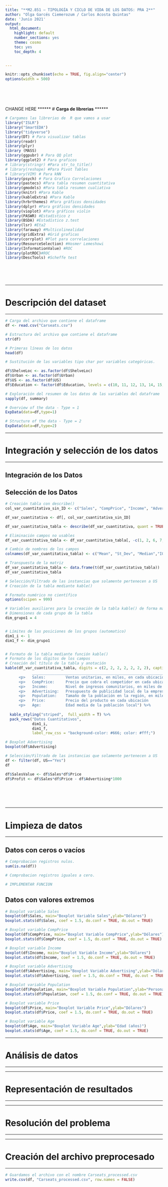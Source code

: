 ```yaml
---
title: "**M2.851 – TIPOLOGÍA Y CICLO DE VIDA DE LOS DATOS: PRA 2**"
author: "Olga Garcés Ciemerozum / Carlos Acosta Quintas"
date: 'Junio 2021'
output:
  html_document:
    highlight: default
    number_sections: yes
    theme: cosmo
    toc: yes
    toc_depth: 4

     
---
```


<style>
body {
text-align: justify}
</style>



```r
knitr::opts_chunk$set(echo = TRUE, fig.align="center")
options(width = 500)

```

<br><br><br>

CHANGE HERE
******
# **Carga de librerias**
******

```r
# Cargamos las librerias de  R que vamos a usar
library("ISLR")
library("SmartEDA")
library("tidyverse")
library(DT) # Para visualizar tablas
library(readr)
library(plyr)
library (MASS)
library(ggpubr) # Para QQ plot
library(ggplot2) # Para graficos
# library(stringr) #Para str_to_title()
# library(reshape) #Para Pivot Tables
# library(VIM) # Para kNN
library(psych) # Para Grafico Correlaciones
library(pastecs) #Para tabla resumen cuantitativa
library(gmodels) #Para tabla resumen cualiativa
library(knitr) #Para Kable
library(kableExtra) #Para Kable
library(hrbrthemes) #Para gráficos densidades
library(dplyr) #Para gráficos densidades
library(vioplot) #Para gráficos violin
library(PASWR) #Estadístico z
library(BSDA) #Estadístico z.test
library(lsr) #Eta2
library(faraway) #Multicolinealidad
library(gridExtra) #Grid graficas
library(corrplot) #Plot para correlaciones
library(ResourceSelection) #Hosmer Lemeshowi
library(InformationValue) #ROC
library(plotROC)#ROC
library(DescTools) #Scheffe test
```

<br><br><br>


******
# **Descripción del dataset**
******

```r
# Carga del archivo que contiene el dataframe
df <- read.csv("Carseats.csv")
```

```r
# Estructura del archivo que contiene el dataframe
str(df)
```
```r
# Primeras líneas de los datos
head(df)
```


```r
# Sustitución de las variables tipo char por variables categóricas.

df$ShelveLoc <- as.factor(df$ShelveLoc)
df$Urban <- as.factor(df$Urban)
df$US <- as.factor(df$US)
df$Education <- factor(df$Education, levels = c(10, 11, 12, 13, 14, 15, 16, 17, 18))

```


```r
# Exploración del resumen de los datos de las variables del dataframe 
sapply(df, summary)
```


```r
# Overview of the data - Type = 1
ExpData(data=df,type=1)

# Structure of the data - Type = 2
ExpData(data=df,type=2)

```

******
# **Integración y selección de los datos**
******


## **Integración de los Datos**





## **Selección de los Datos**


```r
# Creación tabla con describe()
col_var_cuantitativa_sin_ID <- c("Sales", "CompPrice", "Income", "Advertising", "Population", "Price", "Age")

df_var_cuantitativa <- df[, col_var_cuantitativa_sin_ID]

df_var_cuantitativa_tabla <- describe(df_var_cuantitativa, quant = TRUE, IQR = TRUE)

# Eliminación campos no usables
df_var_cuantitativa_tabla <- df_var_cuantitativa_tabla[, -c(1, 2, 6, 7, 8, 9, 10, 11, 12, 13, 15)]

# Cambio de nombres de los campos
colnames(df_var_cuantitativa_tabla) <- c("Mean", "St_Dev", "Median","IQR")

# Transpuesta de la matriz
df_var_cuantitativa_tabla <- data.frame(t(df_var_cuantitativa_tabla))
df_var_cuantitativa_tabla
```


```r
# Selección/Filtrado de las instancias que solamente pertenecen a US
# Creación de la tabla mediante kable()

# Formato numérico no científico
options(scipen = 999)

# Variables auxiliares para la creación de la tabla kable() de forma más automática.
# Dimensiones de cada grupo de la tabla
dim_grupo1 = 4


# Límites de las posiciones de los grupos (automatico)
dim1_i <- 1
dim1_f <- dim_grupo1


# Formato de la tabla mediante función kable()
# Formato de los dígitos de los campos
# Creación del título de la tabla y anotación
kable(df_var_cuantitativa_tabla, digits = c(2, 2, 2, 2, 2, 2, 2), caption = "TABLA RESUMEN DE LAS VARIABLES CUANTITATIVAS (Total observaciones: 400)
            __________________________________________________________________________________
      <p>   Sales:         Ventas unitarias, en miles, en cada ubicación
      <p>   CompPrice:     Precio que cobra el competidor en cada ubicación
      <p>   Income:        Nivel de ingresos comunitarios, en miles de dólares
      <p>   Advertising:   Presupuesto de publicidad local de la empresa en cada ubicación, en miles de dólares
      <p>   Population:    Tamaño de la población en la región, en miles
      <p>   Price:         Precio del producto en cada ubicación
      <p>   Age:           Edad media de la población local") %>%
  
  kable_styling("striped",  full_width = T) %>%
  pack_rows("Datos Cuantitativos",
            dim1_i,
            dim1_f,
            label_row_css = "background-color: #666; color: #fff;")
```


```r
# Boxplot Advertising
boxplot(df$Advertising)
```


```r
# Selección/Filtrado de las instancias que solamente pertenecen a US
df <- filter(df, US=="Yes")
df
```



```r
df$SalesValue <- df$Sales*df$Price
df$Profit <- df$Sales*df$Price - df$Advertising*1000
```

```r

```

```r

```

```r

```

```r

```

```r

```


******
# **Limpieza de datos**
******

## **Datos con ceros o vacíos**

```r
# Comprobacion registros nulos.
sum(is.na(df))
```


```r
# Comprobacion registros iguales a cero.

# IMPLEMENTAR FUNCION
```

## **Datos con valores extremos**



```r
# Boxplot variable Sales
boxplot(df$Sales, main="Boxplot Variable Sales",ylab="Dólares")
boxplot.stats(df$Sales, coef = 1.5, do.conf = TRUE, do.out = TRUE)
```


```r
# Boxplot variable CompPrice
boxplot(df$CompPrice, main="Boxplot Variable CompPrice",ylab="Dólares")
boxplot.stats(df$CompPrice, coef = 1.5, do.conf = TRUE, do.out = TRUE)
```


```r
# Boxplot variable Income
boxplot(df$Income, main="Boxplot Variable Income",ylab="Dólares")
boxplot.stats(df$Income, coef = 1.5, do.conf = TRUE, do.out = TRUE)
```

```r
# Boxplot variable Advertising
boxplot(df$Advertising, main="Boxplot Variable Advertising",ylab="Dólares")
boxplot.stats(df$Advertising, coef = 1.5, do.conf = TRUE, do.out = TRUE)
```


```r
# Boxplot variable Population
boxplot(df$Population, main="Boxplot Variable Population",ylab="Personas (miles)")
boxplot.stats(df$Population, coef = 1.5, do.conf = TRUE, do.out = TRUE)
```

```r
# Boxplot variable Price
boxplot(df$Price, main="Boxplot Variable Price",ylab="Dólares")
boxplot.stats(df$Price, coef = 1.5, do.conf = TRUE, do.out = TRUE)
```


```r
# Boxplot variable Age
boxplot(df$Age, main="Boxplot Variable Age",ylab="Edad (años)")
boxplot.stats(df$Age, coef = 1.5, do.conf = TRUE, do.out = TRUE)
```




******
# **Análisis de datos**
******



******
# **Representación de resultados**
******



******
# **Resolución del problema**
******


******
# **Creación del archivo preprocesado**
******

```r
# Guardamos el archivo con el nombre Carseats_processed.csv
write.csv(df, "Carseats_processed.csv", row.names = FALSE)
```


<br>



